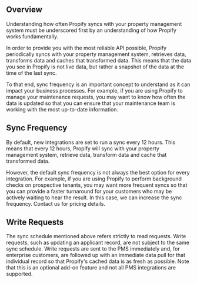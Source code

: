 ## Overview

Understanding how often Propify syncs with your property management system must be underscored first by an understanding of how Propify works fundamentally.

In order to provide you with the most reliable API possible, Propify periodically syncs with your property management system, retrieves data, transforms data and caches that transformed data. This means that the data you see in Propify is not live data, but rather a snapshot of the data at the time of the last sync.

To that end, sync frequency is an important concept to understand as it can impact your business processes. For example, if you are using Propify to manage your maintenance requests, you may want to know how often the data is updated so that you can ensure that your maintenance team is working with the most up-to-date information.

## Sync Frequency

By default, new integrations are set to run a sync every 12 hours. This means that every 12 hours, Propify will sync with your property management system, retrieve data, transform data and cache that transformed data.

However, the default sync frequency is not always the best option for every integration. For example, if you are using Propify to perform background checks on prospective tenants, you may want more frequent syncs so that you can provide a faster turnaround for your customers who may be actively waiting to hear the result. In this case, we can increase the sync frequency. Contact us for pricing details.

## Write Requests

The sync schedule mentioned above refers strictly to read requests. Write requests, such as updating an applicant record, are not subject to the same sync schedule. Write requests are sent to the PMS immediately and, for enterprise customers, are followed up with an immediate data pull for that individual record so that Propify's cached data is as fresh as possible. Note that this is an optional add-on feature and not all PMS integrations are supported.